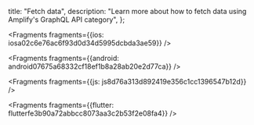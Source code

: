   title: "Fetch data",
  description: "Learn more about how to fetch data using Amplify's GraphQL API category",
};






<Fragments fragments={{ios: iosa02c6e76ac6f93d0d34d5995dcbda3ae59}} />



<Fragments fragments={{android: android07675a68332cf18ef1b8a28ab20e2d77ca}} />



<Fragments fragments={{js: js8d76a313d892419e356c1cc1396547b12d}} />



<Fragments fragments={{flutter: flutterfe3b90a72abbcc8073aa3c2b53f2e08fa4}} />
